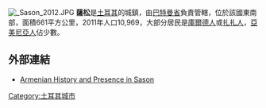 [[Image:_Sason_2012.JPG|thumb]]	
'''薩松'''是[[土耳其|土耳其]]的城鎮，由[[巴特曼省|巴特曼省]]負責管轄，位於該國東南部，面積661平方公里，2011年人口10,969，大部分居民是[[庫爾德人|庫爾德人]]或[[扎扎人|扎扎人]]，[[亞美尼亞人|亞美尼亞人]]佔少數。

==外部連結==
* [http://www.armeniapedia.org/index.php?title=Sasun Armenian History and Presence in Sason]

{{coord|38|20|N|41|25|E|display=title|region:TR_type:city_source:GNS-enwiki}}

{{Turkey-geo-stub}}
[[Category:土耳其城市|Category:土耳其城市]]